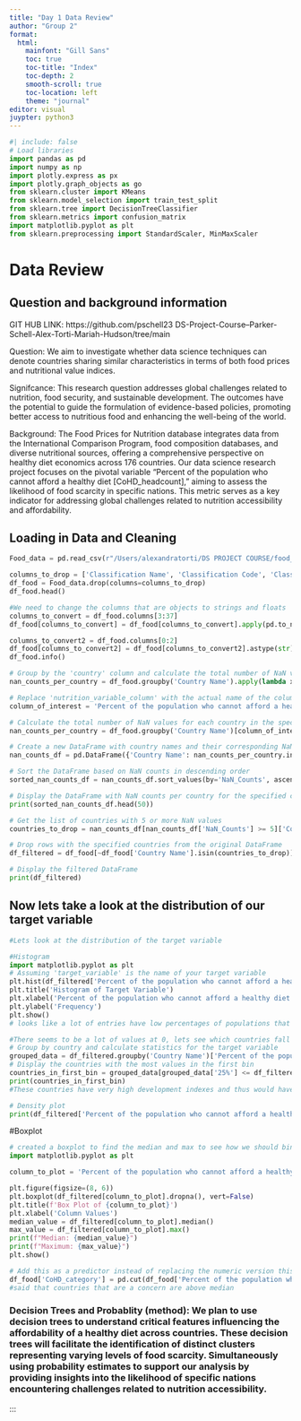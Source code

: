 ```yaml
---
title: "Day 1 Data Review"
author: "Group 2"
format: 
  html:
    mainfont: "Gill Sans"
    toc: true
    toc-title: "Index"
    toc-depth: 2
    smooth-scroll: true
    toc-location: left
    theme: "journal"
editor: visual
juypter: python3
---
```

```python
#| include: false
# Load libraries
import pandas as pd
import numpy as np
import plotly.express as px
import plotly.graph_objects as go
from sklearn.cluster import KMeans
from sklearn.model_selection import train_test_split
from sklearn.tree import DecisionTreeClassifier
from sklearn.metrics import confusion_matrix
import matplotlib.pyplot as plt
from sklearn.preprocessing import StandardScaler, MinMaxScaler

```
# Data Review



## Question and background information
GIT HUB LINK: https://github.com/pschell23 DS-Project-Course--Parker-Schell-Alex-Torti-Mariah-Hudson/tree/main

Question: We aim to investigate whether data science techniques can denote countries sharing similar characteristics in terms of both food prices and nutritional value indices.

Signifcance: This research question addresses global challenges related to nutrition, food security, and sustainable development. The outcomes have the potential to guide the formulation of evidence-based policies, promoting better access to nutritious food and enhancing the well-being of the world.

Background: The Food Prices for Nutrition database integrates data from the International Comparison Program, food composition databases, and diverse nutritional sources, offering a comprehensive perspective on healthy diet economics across 176 countries. Our data science research project focuses on the pivotal variable "Percent of the population who cannot afford a healthy diet [CoHD_headcount]," aiming to assess the likelihood of food scarcity in specific nations. This metric serves as a key indicator for addressing global challenges related to nutrition accessibility and affordability.

## Loading in Data and Cleaning

```python
Food_data = pd.read_csv(r"/Users/alexandratorti/DS PROJECT COURSE/food_data.csv",encoding="latin")

columns_to_drop = ['Classification Name', 'Classification Code', 'Classification Code', 'Time Code',]
df_food = Food_data.drop(columns=columns_to_drop)
df_food.head()

```
```python
#We need to change the columns that are objects to strings and floats
columns_to_convert = df_food.columns[3:37]
df_food[columns_to_convert] = df_food[columns_to_convert].apply(pd.to_numeric, errors='coerce')

columns_to_convert2 = df_food.columns[0:2]
df_food[columns_to_convert2] = df_food[columns_to_convert2].astype(str)
df_food.info()
```

```python
# Group by the 'country' column and calculate the total number of NaN values for each country
nan_counts_per_country = df_food.groupby('Country Name').apply(lambda x: x.isnull().sum()).sum(axis=1)

# Replace 'nutrition_variable_column' with the actual name of the column you're interested in
column_of_interest = 'Percent of the population who cannot afford a healthy diet [CoHD_headcount]'

# Calculate the total number of NaN values for each country in the specified column
nan_counts_per_country = df_food.groupby('Country Name')[column_of_interest].apply(lambda x: x.isnull().sum())

# Create a new DataFrame with country names and their corresponding NaN counts for the specified column
nan_counts_df = pd.DataFrame({'Country Name': nan_counts_per_country.index, 'NaN_Counts': nan_counts_per_country.values})

# Sort the DataFrame based on NaN counts in descending order
sorted_nan_counts_df = nan_counts_df.sort_values(by='NaN_Counts', ascending=False)

# Display the DataFrame with NaN counts per country for the specified column
print(sorted_nan_counts_df.head(50))

# Get the list of countries with 5 or more NaN values
countries_to_drop = nan_counts_df[nan_counts_df['NaN_Counts'] >= 5]['Country Name']

# Drop rows with the specified countries from the original DataFrame
df_filtered = df_food[~df_food['Country Name'].isin(countries_to_drop)]

# Display the filtered DataFrame
print(df_filtered)
```

## Now lets take a look at the distribution of our target variable 

```python
#Lets look at the distribution of the target variable

#Histogram
import matplotlib.pyplot as plt
# Assuming 'target_variable' is the name of your target variable
plt.hist(df_filtered['Percent of the population who cannot afford a healthy diet [CoHD_headcount]'], bins=30, edgecolor='black')
plt.title('Histogram of Target Variable')
plt.xlabel('Percent of the population who cannot afford a healthy diet [CoHD_headcount]')
plt.ylabel('Frequency')
plt.show()
# looks like a lot of entries have low percentages of populations that cant afford healthy food. lets look at the lowest countries
```

```python
#There seems to be a lot of values at 0, lets see which countries fall in this bin. 
# Group by country and calculate statistics for the target variable
grouped_data = df_filtered.groupby('Country Name')['Percent of the population who cannot afford a healthy diet [CoHD_headcount]'].describe()
# Display the countries with the most values in the first bin
countries_in_first_bin = grouped_data[grouped_data['25%'] <= df_filtered['Percent of the population who cannot afford a healthy diet [CoHD_headcount]'].min()]
print(countries_in_first_bin)
#These countries have very high development indexes and thus would have very low values of percent of the population who cannot afford a healthy diet
```

```python
# Density plot
print(df_filtered['Percent of the population who cannot afford a healthy diet [CoHD_headcount]'].plot.density())

```

#Boxplot
```python
# created a boxplot to find the median and max to see how we should bin the data
import matplotlib.pyplot as plt

column_to_plot = 'Percent of the population who cannot afford a healthy diet [CoHD_headcount]'

plt.figure(figsize=(8, 6))
plt.boxplot(df_filtered[column_to_plot].dropna(), vert=False)
plt.title(f'Box Plot of {column_to_plot}')
plt.xlabel('Column Values')
median_value = df_filtered[column_to_plot].median()
max_value = df_filtered[column_to_plot].max()
print(f"Median: {median_value}")
print(f"Maximum: {max_value}")
plt.show()

```

```python
# Add this as a predictor instead of replacing the numeric version this predictor indicates the countries that have a high percentage of people who cant afford a healthy diet as a 1 and those who dont as a 0
df_food['CoHD_category'] = pd.cut(df_food['Percent of the population who cannot afford a healthy diet [CoHD_headcount]'], bins=[-1, 16.1, 79.8], labels=[0, 1])
#said that countries that are a concern are above median
```
### Decision Trees and Probablity (method): We plan to use decision trees to understand critical features influencing the affordability of a healthy diet across countries. These decision trees will facilitate the identification of distinct clusters representing varying levels of food scarcity. Simultaneously using probability estimates to support our analysis by providing insights into the likelihood of specific nations encountering challenges related to nutrition accessibility.

:::
